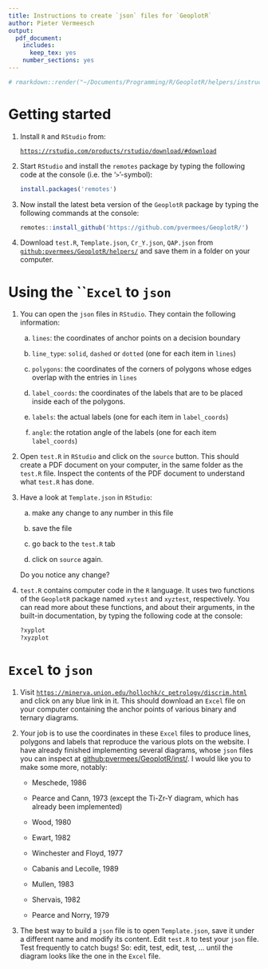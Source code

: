 ```yaml
---
title: Instructions to create `json` files for `GeoplotR`
author: Pieter Vermeesch
output:
  pdf_document:
    includes:
      keep_tex: yes
    number_sections: yes
---
```


```r
# rmarkdown::render("~/Documents/Programming/R/GeoplotR/helpers/instructions.Rmd")
```

# Getting started

1. Install `R` and `RStudio` from:
   
   [`https://rstudio.com/products/rstudio/download/#download`](https://rstudio.com/products/rstudio/download/#download)

1. Start `RStudio` and install the `remotes` package by typing the
following code at the console (i.e. the '`>`'-symbol):

   ```r
   install.packages('remotes')
   ```

1. Now install the latest beta version of the `GeoplotR` package by
typing the following commands at the console:

   ```r
   remotes::install_github('https://github.com/pvermees/GeoplotR/')
   ```

1. Download `test.R`, `Template.json`, `Cr_Y.json`, `QAP.json` from
[`github:pvermees/GeoplotR/helpers/`](https://github.com/pvermees/GeoplotR/blob/main/helpers/)
and save them in a folder on your computer.

# Using the ```Excel` to `json`

1. You can open the `json` files in `RStudio`. They contain the
following information:

   (a) `lines`: the coordinates of anchor points on a decision boundary

   (b) `line_type`: `solid`, `dashed` or `dotted` (one for each item in `lines`)

   (c) `polygons`: the coordinates of the corners of polygons whose edges
   overlap with the entries in `lines`

   (d) `label_coords`: the coordinates of the labels that are to be
   placed inside each of the polygons.

   (e) `labels`: the actual labels (one for each item in `label_coords`)

   (f) `angle`: the rotation angle of the labels (one for each item
   `label_coords`)

1. Open `test.R` in `RStudio` and click on the `source` button. This
should create a PDF document on your computer, in the same folder as
the `test.R` file. Inspect the contents of the PDF document to
understand what `test.R` has done.

1. Have a look at `Template.json` in `RStudio`:

   (a) make any change to any number in this file

   (b) save the file

   (c) go back to the `test.R` tab

   (d) click on `source` again.

   Do you notice any change?

1. `test.R` contains computer code in the `R` language. It uses two
functions of the `GeoplotR` package named `xytest` and `xyztest`,
respectively.  You can read more about these functions, and about
their arguments, in the built-in documentation, by typing the
following code at the console:

   ```r
   ?xyplot
   ?xyzplot
   ```

# `Excel` to `json`

1. Visit
[`https://minerva.union.edu/hollochk/c_petrology/discrim.html`](https://minerva.union.edu/hollochk/c_petrology/discrim.html)
and click on any blue link in it. This should download an `Excel` file
on your computer containing the anchor points of various binary and
ternary diagrams.

1. Your job is to use the coordinates in these `Excel` files to
produce lines, polygons and labels that reproduce the various plots on
the website. I have already finished implementing several diagrams,
whose `json` files you can inspect at
[github:pvermees/GeoplotR/inst/](https://github.com/pvermees/GeoplotR/tree/main/inst). I
would like you to make some more, notably:

   * Meschede, 1986

   * Pearce and Cann, 1973 (except the Ti-Zr-Y diagram, which has
     already been implemented)

   * Wood, 1980

   * Ewart, 1982

   * Winchester and Floyd, 1977

   * Cabanis and Lecolle, 1989

   * Mullen, 1983

   * Shervais, 1982

   * Pearce and Norry, 1979

1. The best way to build a `json` file is to open `Template.json`,
save it under a different name and modify its content. Edit `test.R`
to test your `json` file. Test frequently to catch bugs! So: edit,
test, edit, test, ... until the diagram looks like the one in the
`Excel` file.